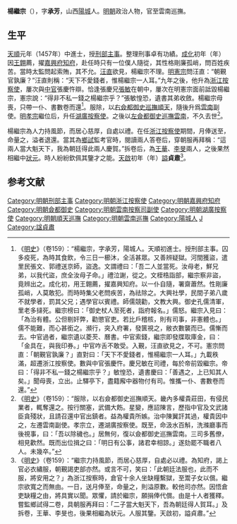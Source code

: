 {{Otheruses|other=名为杨承芳的其他人物|杨承芳}}
{{明清人物信息框
| 姓名 = 楊繼宗
| 原名 =
| 圖片名稱 = 楊繼宗.jpg
| 圖片大小 = 220px
| 圖片說明 = 《[[三才圖會|三才圖會]]》之左僉都御史楊公像
| 最高職務 = 都察院左僉都御史巡撫雲南
| 國家 = 大明
| 爵位 =
| 籍貫 = [[山西|山西]][[陽城縣|陽城縣]]
| 族裔 = 漢族
| 旗籍 = 
| 字號 = 字承芳
| 室名 = 
| 諡號 = 貞肅
| 出生日期 = [[宣德|宣德]]元年（1426年）
| 出生地點 = 
| 逝世日期 = [[弘治|弘治]]元年（1488年）
| 逝世地點 = 
| 墓葬 =
| 配偶 =
| 親屬 = 
| 出身 = 
*天順元年丁丑科進士出身
| 經歷 = 
| 著作 =
}}

'''楊繼宗'''（{{bd|1426年||1488年||Yang}}），字'''承芳'''，山西[[陽城|陽城]]人。[[明朝|明朝]]政治人物，官至雲南巡撫。

==生平==
[[天顺_(明朝)|天順]]元年（1457年）中進士，授[[刑部|刑部]][[主事|主事]]。整理刑事卓有功績。[[成化|成化]]初年（年）因[[王翺|王翺]]薦，擢[[嘉興府|嘉興府]][[知府|知府]]，赴任時只有一位僕人隨從，其性格剛廉孤峭，問百姓疾苦。當時太監問起索賄，其不允。[[汪直_(宦官)|汪直]]欲見，楊繼宗不理。[[明憲宗|明憲宗]]問汪直：“朝覲官孰廉？”汪直則稱：“天下不愛錢者，惟楊繼宗一人耳。”九年之後，他升為[[浙江|浙江]][[按察使|按察使]]，屢次與[[中官|中官]]張慶忤辯。恰逢張慶兄[[張敏|張敏]]在朝中，屢次在明憲宗面前詆毀楊繼宗，憲宗說：“得非不私一錢之楊繼宗乎？”張敏惶恐，遺書其弟收斂。楊繼宗母喪，只帶一仆、書數卷而還<ref>《[[明史|明史]]》（卷159）：“楊繼宗，字承芳，陽城人。天順初進士。授刑部主事。囚多疫死，為時其食飲，令三日一櫛沐，全活甚眾。又善辨疑獄。河間獲盜，遣里民張文、郭禮送京師，盜逸。文謂禮曰：「吾二人並當死。汝母老，鮮兄弟，以我代盜，庶全汝母子命。」禮泣謝，從之。文桎梏詣部，繼宗察非盜，竟辨出之。成化初，用王翺薦，擢嘉興知府。以一仆自隨，署齋蕭然。性剛廉孤峭，人莫敢犯。而時時集父老問疾苦，為祛除之。大興社學，民間子弟八歲不就學者，罰其父兄；遇學官以賓禮。師儒競勸，文教大興。御史孔儒清軍，里老多撻死。繼宗榜曰：「御史杖人至死者，詣府報名。」儒怒。繼宗入見曰：「為治有體。公但剔奸弊，勸懲官吏。若比戶稽核，則有司事，非憲體也。」儒不能難，而心甚銜之。瀕行，突入府署，發篋視之，敝衣數襲而已。儒慚而去。中官過者，繼宗遺以菱芡、曆書。中官索錢，繼宗即發牒取庫金，曰：「金具在，與我印券。」中官咋舌不敢受。入覲，汪直欲見之，不可。憲宗問直：「朝覲官孰廉？」直對曰：「天下不愛錢者，惟楊繼宗一人耳。」九載秩滿，超遷浙江按察使。數與中官張慶忤。慶兄敏在司禮，每於帝前毀繼宗。帝曰：「得非不私一錢之楊繼宗乎？」敏惶恐，遺書慶曰：「善遇之，上已知其人矣。」聞母喪，立出。止驛亭下，盡籍廨中器物付有司。惟攜一仆、書數卷而還。”</ref>。服除，以[[右僉都御史|右僉都御史]][[巡撫|巡撫]][[順天|順天]]，隨後升爲[[雲南|雲南]]副使。[[明孝宗|明孝宗]]繼位后，升任[[湖廣|湖廣]][[按察使|按察使]]。之後以[[左僉都御史|左僉都御史]][[巡撫|巡撫]][[雲南|雲南]]，不久去世<ref>《[[明史|明史]]》（卷159）：“服除，以右僉都御史巡撫順天。畿內多權貴莊田，有侵民業者，輒奪還之。按行關塞，武備大飭。星變，應詔陳言，歷指中官及文武諸臣貪殘狀，且請召還中官出鎮者。益為權貴所嫉。治中陳翼訐其過，權貴因中之，左遷雲南副使。孝宗立，遷湖廣按察使。既至，命汲水百斛，洗滌廳事而後視事，曰：「吾以除穢也。」居無何，復以僉都御史巡撫雲南。三司多舊僚，相見歡然。既而出位揖之曰：「明日有公事，諸君幸相諒。」遂劾罷不職者八人。未幾卒。”</ref>。

楊繼宗為人力持風節，而居心慈厚，自處以禮。在任[[浙江|浙江]][[按察使|按察使]]期間，月俸送至，命量之，溢者退還。當其為[[鄉試|鄉試]]監考官時，閱讀兩人答卷后，穿朝服再拜稱：“這兩人當大魁天下，我為朝廷得此兩人慶賀。”拆卷后，為[[王華|王華]]、[[李旻|李旻]]兩人，之後果然相繼中[[狀元|狀元]]。時人紛紛欽佩其鑒才之能。[[天啟|天啟]]初年（年）[[謚|謚]]'''貞肅'''<ref>《[[明史|明史]]》（卷159）：“繼宗力持風節，而居心慈厚，自處必以禮。為知府，謁上官必衣繡服，朝覲謁吏部亦然。或言不可，笑曰：「此朝廷法服也，此而不服，將安用之？」為浙江按察時，倉官十余人坐缺糧繫獄，至鬻子女以償。繼宗欲寬之而無由。一日，送月俸至，命量之，則溢原數。較他司亦然。因悟倉吏缺糧之由，將具實以聞。眾懼，請於繼宗，願捐俸代償。由是十人者獲釋。嘗監鄉試得二卷，具朝服再拜曰：「二子當大魁天下，吾為朝廷得人賀耳。」及拆卷，王華、李旻也，後果相繼為狀元。人服其鑒。天啟初，謚貞肅。”</ref>。

==参考文献==
{{wikisource|明史/卷159}}
{{Reflist}}

{{天順元年丁丑科殿試金榜}}
{{DEFAULTSORT:Yang楊}}
[[Category:明朝刑部主事|Category:明朝刑部主事]]
[[Category:明朝浙江按察使|Category:明朝浙江按察使]]
[[Category:明朝嘉興府知府|Category:明朝嘉興府知府]]
[[Category:明朝僉都御史|Category:明朝僉都御史]]
[[Category:明朝雲南按察司副使|Category:明朝雲南按察司副使]]
[[Category:明朝湖廣按察使|Category:明朝湖廣按察使]]
[[Category:明朝順天巡撫|Category:明朝順天巡撫]]
[[Category:明朝雲南巡撫|Category:明朝雲南巡撫]]
[[Category:陽城人|Category:陽城人]]
[[Category:楊姓|J]]
[[Category:諡貞肅|Category:諡貞肅]]